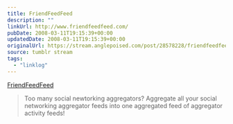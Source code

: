 ```yaml
---
title: FriendFeedFeed
description: ""
linkUrl: http://www.friendfeedfeed.com/
pubDate: 2008-03-11T19:15:39+00:00
updatedDate: 2008-03-11T19:15:39+00:00
originalUrl: https://stream.anglepoised.com/post/28578228/friendfeedfeed
source: tumblr stream
tags:
  - "linklog"
---
```


[FriendFeedFeed][1]

> Too many social newtorking aggregators? Aggregate all your social networking aggregator feeds into one aggregated feed of aggregator activity feeds!

[1]: http://www.friendfeedfeed.com/
